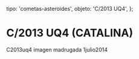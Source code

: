 
  tipo: 'cometas-asteroides',
  objeto: 'C/2013 UQ4',
};

# C/2013 UQ4 (CATALINA)

<Imagen
  src="registro/c2013-uq4_20121200_c2013uq4_es.jpg"
  fecha="20121200"
/>

<Imagen
  src="registro/c2013-uq4_20121200_c2013uq4_sig.jpg"
  fecha="20121200"
/>

<Imagen
  src="registro/c2013-uq4_20140701_c2013uq4_20140701_i88z.jpg"
  fecha="20140701"
/>

C2013uq4 imagen madrugada 1julio2014
